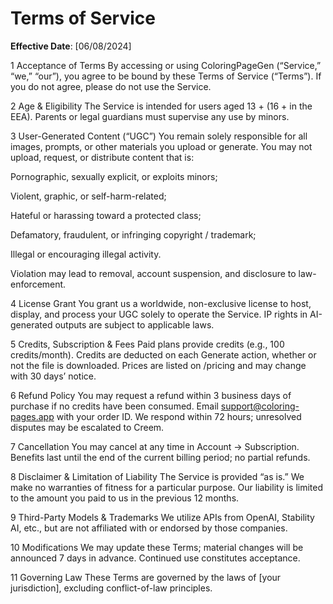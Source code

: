 # Terms of Service

**Effective Date**: [06/08/2024]

1 Acceptance of Terms
By accessing or using ColoringPageGen (“Service,” “we,” “our”), you agree to be bound by these Terms of Service (“Terms”). If you do not agree, please do not use the Service.

2 Age & Eligibility
The Service is intended for users aged 13 + (16 + in the EEA). Parents or legal guardians must supervise any use by minors.

3 User-Generated Content (“UGC”)
You remain solely responsible for all images, prompts, or other materials you upload or generate. You may not upload, request, or distribute content that is:

Pornographic, sexually explicit, or exploits minors;

Violent, graphic, or self-harm-related;

Hateful or harassing toward a protected class;

Defamatory, fraudulent, or infringing copyright / trademark;

Illegal or encouraging illegal activity.

Violation may lead to removal, account suspension, and disclosure to law-enforcement.

4 License Grant
You grant us a worldwide, non-exclusive license to host, display, and process your UGC solely to operate the Service. IP rights in AI-generated outputs are subject to applicable laws.

5 Credits, Subscription & Fees
Paid plans provide credits (e.g., 100 credits/month). Credits are deducted on each Generate action, whether or not the file is downloaded. Prices are listed on /pricing and may change with 30 days’ notice.

6 Refund Policy
You may request a refund within 3 business days of purchase if no credits have been consumed. Email support@coloring-pages.app with your order ID. We respond within 72 hours; unresolved disputes may be escalated to Creem.

7 Cancellation
You may cancel at any time in Account → Subscription. Benefits last until the end of the current billing period; no partial refunds.

8 Disclaimer & Limitation of Liability
The Service is provided “as is.” We make no warranties of fitness for a particular purpose. Our liability is limited to the amount you paid to us in the previous 12 months.

9 Third-Party Models & Trademarks
We utilize APIs from OpenAI, Stability AI, etc., but are not affiliated with or endorsed by those companies.

10 Modifications
We may update these Terms; material changes will be announced 7 days in advance. Continued use constitutes acceptance.

11 Governing Law
These Terms are governed by the laws of [your jurisdiction], excluding conflict-of-law principles.
